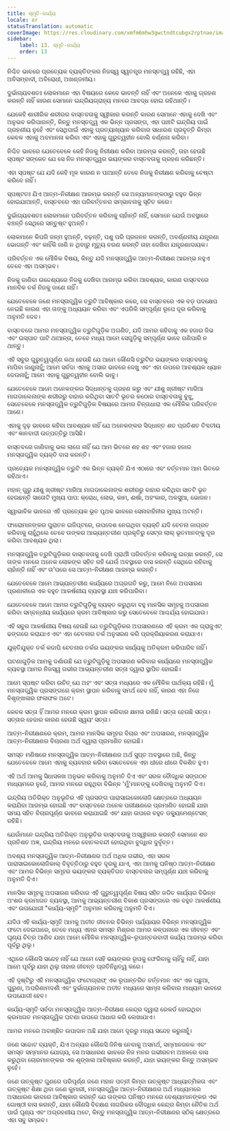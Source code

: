 ```yaml
---
title: ସ୍ମୃତି-କାର୍ଯ୍ୟ
locale: or
statusTranslation: automatic
coverImage: https://res.cloudinary.com/xmfm6mhw3gwctndtcubgx2rptnae/image/upload/v1741354419/small_cover_la_gran_rebelion_28716e29d2.webp
sidebar:
    label: 13. ସ୍ମୃତି-କାର୍ଯ୍ୟ
    order: 13
---
```

ନିଶ୍ଚିତ ଭାବରେ ପ୍ରତ୍ୟେକ ବ୍ୟକ୍ତିଙ୍କର ନିଜସ୍ୱ ସ୍ୱତନ୍ତ୍ର ମନସ୍ତତ୍ତ୍ୱ ରହିଛି, ଏହା ଅବିସମ୍ବାଦୀ, ଅବିରୋଧୀ, ଅଖଣ୍ଡନୀୟ।

ଦୁର୍ଭାଗ୍ୟବଶତଃ ଲୋକମାନେ ଏହା ବିଷୟରେ କେବେ ଭାବନ୍ତି ନାହିଁ ଏବଂ ଅନେକେ ଏହାକୁ ଗ୍ରହଣ କରନ୍ତି ନାହିଁ କାରଣ ସେମାନେ ଇନ୍ଦ୍ରିୟଗ୍ରାହ୍ୟ ମନରେ ଆବଦ୍ଧ ହୋଇ ରହିଥାନ୍ତି।

ଯେକେହି ଶାରୀରିକ ଶରୀରର ବାସ୍ତବତାକୁ ସ୍ୱୀକାର କରନ୍ତି କାରଣ ସେମାନେ ଏହାକୁ ଦେଖି ଏବଂ ଅନୁଭବ କରିପାରନ୍ତି, କିନ୍ତୁ ମନସ୍ତତ୍ତ୍ୱ ଏକ ଭିନ୍ନ ପ୍ରସଙ୍ଗ, ଏହା ପାଞ୍ଚଟି ଇନ୍ଦ୍ରିୟ ପାଇଁ ଗ୍ରହଣୀୟ ନୁହେଁ ଏବଂ ସେଥିପାଇଁ ଏହାକୁ ପ୍ରତ୍ୟାଖ୍ୟାନ କରିବାର ସାଧାରଣ ପ୍ରବୃତ୍ତି କିମ୍ବା କେବଳ ଏହାକୁ ଅବମାନନା କରିବା ଏବଂ ଏହାକୁ ଗୁରୁତ୍ୱହୀନ ବୋଲି ବର୍ଣ୍ଣନା କରିବା।

ନିଶ୍ଚିତ ଭାବରେ ଯେତେବେଳେ କେହି ନିଜକୁ ନିରୀକ୍ଷଣ କରିବା ଆରମ୍ଭ କରନ୍ତି, ତାହା ହେଉଛି ସ୍ପଷ୍ଟ ସଙ୍କେତ ଯେ ସେ ନିଜ ମନସ୍ତତ୍ତ୍ୱର ଭୟଙ୍କର ବାସ୍ତବତାକୁ ଗ୍ରହଣ କରିଛନ୍ତି।

ଏହା ସ୍ପଷ୍ଟ ଯେ ଯଦି କେହି ମୂଳ କାରଣ ନ ପାଆନ୍ତି ତେବେ ନିଜକୁ ନିରୀକ୍ଷଣ କରିବାକୁ ଚେଷ୍ଟା କରିବେ ନାହିଁ।

ସ୍ପଷ୍ଟତଃ ଯିଏ ଆତ୍ମ-ନିରୀକ୍ଷଣ ଆରମ୍ଭ କରନ୍ତି ସେ ଅନ୍ୟମାନଙ୍କଠାରୁ ବହୁତ ଭିନ୍ନ ହୋଇଯାଆନ୍ତି, ବାସ୍ତବରେ ଏହା ପରିବର୍ତ୍ତନର ସମ୍ଭାବନାକୁ ସୂଚିତ କରେ।

ଦୁର୍ଭାଗ୍ୟବଶତଃ ଲୋକମାନେ ପରିବର୍ତ୍ତନ କରିବାକୁ ଚାହାଁନ୍ତି ନାହିଁ, ସେମାନେ ଯେଉଁ ଅବସ୍ଥାରେ ବଞ୍ଚନ୍ତି ସେଥିରେ ସନ୍ତୁଷ୍ଟ ହୁଅନ୍ତି।

ଲୋକମାନେ କିପରି ଜନ୍ମ ହୁଅନ୍ତି, ବଢ଼ନ୍ତି, ପଶୁ ପରି ପ୍ରଜନନ କରନ୍ତି, ଅବର୍ଣ୍ଣନୀୟ ଯନ୍ତ୍ରଣା ଭୋଗନ୍ତି ଏବଂ କାହିଁକି ଜାଣି ନ ଥିବାରୁ ମୃତ୍ୟୁ ବରଣ କରନ୍ତି ତାହା ଦେଖିବା ଯନ୍ତ୍ରଣାଦାୟକ।

ପରିବର୍ତ୍ତନ ଏକ ମୌଳିକ ବିଷୟ, କିନ୍ତୁ ଯଦି ମନସ୍ତାତ୍ତ୍ୱିକ ଆତ୍ମ-ନିରୀକ୍ଷଣ ଆରମ୍ଭ ନହୁଏ ତେବେ ଏହା ଅସମ୍ଭବ।

ନିଜକୁ ଜାଣିବା ଉଦ୍ଦେଶ୍ୟରେ ନିଜକୁ ଦେଖିବା ଆରମ୍ଭ କରିବା ଆବଶ୍ୟକ, କାରଣ ବାସ୍ତବରେ ମାନବିକ ତର୍କ ନିଜକୁ ଜାଣେ ନାହିଁ।

ଯେତେବେଳେ ଜଣେ ମନସ୍ତାତ୍ତ୍ୱିକ ତ୍ରୁଟି ଆବିଷ୍କାର କରେ, ସେ ବାସ୍ତବରେ ଏକ ବଡ଼ ପଦକ୍ଷେପ ନେଇଛି କାରଣ ଏହା ତାଙ୍କୁ ଅଧ୍ୟୟନ କରିବା ଏବଂ ଏପରିକି ସମ୍ପୂର୍ଣ୍ଣ ରୂପେ ଦୂର କରିବାକୁ ଅନୁମତି ଦେବ।

ବାସ୍ତବରେ ଆମର ମନସ୍ତାତ୍ତ୍ୱିକ ତ୍ରୁଟିଗୁଡ଼ିକ ଅଗଣିତ, ଯଦି ଆମର କହିବାକୁ ଏକ ହଜାର ଜିଭ ଏବଂ ଇସ୍ପାତ ପାଟି ଥାଆନ୍ତା, ତେବେ ମଧ୍ୟ ଆମେ ସେଗୁଡ଼ିକୁ ସମ୍ପୂର୍ଣ୍ଣ ଭାବେ ଗଣିପାରି ନ ଥାନ୍ତୁ।

ଏହି ସବୁର ଗୁରୁତ୍ୱପୂର୍ଣ୍ଣ କଥା ହେଉଛି ଯେ ଆମେ କୌଣସି ତ୍ରୁଟିର ଭୟଙ୍କର ବାସ୍ତବତାକୁ ମାପିବା ଜାଣୁନାହୁଁ; ଆମେ ସର୍ବଦା ଏହାକୁ ଅସାର ଭାବରେ ଦେଖୁ ଏବଂ ଏହା ଉପରେ ଆବଶ୍ୟକ ଧ୍ୟାନ ଦେଉନାହୁଁ; ଆମେ ଏହାକୁ ଗୁରୁତ୍ୱହୀନ ବୋଲି ଭାବୁ।

ଯେତେବେଳେ ଆମେ ଅନେକଙ୍କର ସିଦ୍ଧାନ୍ତକୁ ଗ୍ରହଣ କରୁ ଏବଂ ଯୀଶୁ ଖ୍ରୀଷ୍ଟ ମାରିଆ ମାଗଡାଲେନାଙ୍କ ଶରୀରରୁ ବାହାର କରିଥିବା ସାତଟି ଭୂତର କଠୋର ବାସ୍ତବତାକୁ ବୁଝୁ, ସେତେବେଳେ ମନସ୍ତାତ୍ତ୍ୱିକ ତ୍ରୁଟିଗୁଡ଼ିକ ବିଷୟରେ ଆମର ଚିନ୍ତାଧାରା ଏକ ମୌଳିକ ପରିବର୍ତ୍ତନ ଆଣେ।

ଏହାକୁ ଦୃଢ଼ ଭାବରେ କହିବା ଆବଶ୍ୟକ ନାହିଁ ଯେ ଅନେକଙ୍କର ସିଦ୍ଧାନ୍ତ ଶତ ପ୍ରତିଶତ ତିବ୍ଦତୀୟ ଏବଂ ଜ୍ଞାନବାଦୀ ଉତ୍ପତ୍ତିରୁ ଆସିଛି।

ବାସ୍ତବରେ ଜାଣିବାକୁ ଭଲ ଲାଗେ ନାହିଁ ଯେ ଆମ ଭିତରେ ଶହ ଶହ ଏବଂ ହଜାର ହଜାର ମନସ୍ତାତ୍ତ୍ୱିକ ବ୍ୟକ୍ତି ବାସ କରନ୍ତି।

ପ୍ରତ୍ୟେକ ମନସ୍ତାତ୍ତ୍ୱିକ ତ୍ରୁଟି ଏକ ଭିନ୍ନ ବ୍ୟକ୍ତି ଯିଏ ଏଠାରେ ଏବଂ ବର୍ତ୍ତମାନ ଆମ ଭିତରେ ରହିଥାଏ।

ମହାନ୍ ଗୁରୁ ଯୀଶୁ ଖ୍ରୀଷ୍ଟ ମାରିଆ ମାଗଡାଲେନାଙ୍କ ଶରୀରରୁ ବାହାର କରିଥିବା ସାତଟି ଭୂତ ହେଉଛନ୍ତି ସାତୋଟି ମୁଖ୍ୟ ପାପ: କ୍ରୋଧ, ଲୋଭ, କାମ, ଈର୍ଷା, ଅହଂକାର, ଅଳସୁଆ, ଭୋଜନ।

ସ୍ୱାଭାବିକ ଭାବରେ ଏହି ପ୍ରତ୍ୟେକ ଭୂତ ପୃଥକ ଭାବରେ ସେନାବାହିନୀର ମୁଖ୍ୟ ଅଟନ୍ତି।

ଫାରୋମାନଙ୍କର ପୁରାତନ ଇଜିପ୍ଟରେ, ଉପଦେଶ ନେଇଥିବା ବ୍ୟକ୍ତି ଯଦି ଚେତନା ଜାଗ୍ରତ କରିବାକୁ ଚାହୁଁଥିଲେ ତେବେ ତାଙ୍କର ଆଭ୍ୟନ୍ତରୀଣ ପ୍ରକୃତିରୁ ସେଟ୍‌ର ଲାଲ୍ ଭୂତମାନଙ୍କୁ ଦୂର କରିବା ଆବଶ୍ୟକ ଥିଲା।

ମନସ୍ତାତ୍ତ୍ୱିକ ତ୍ରୁଟିଗୁଡ଼ିକର ବାସ୍ତବତାକୁ ଦେଖି ପ୍ରାର୍ଥୀ ପରିବର୍ତ୍ତନ କରିବାକୁ ଇଚ୍ଛା କରନ୍ତି, ସେ ତାଙ୍କ ମନରେ ଅନେକ ଲୋକଙ୍କ ସହିତ ରହି ଯେଉଁ ଅବସ୍ଥାରେ ବାସ କରନ୍ତି ସେଥିରେ ରହିବାକୁ ଚାହାଁନ୍ତି ନାହିଁ ଏବଂ ତା’ପରେ ସେ ଆତ୍ମ-ନିରୀକ୍ଷଣ ଆରମ୍ଭ କରନ୍ତି।

ଯେତେବେଳେ ଆମେ ଆଭ୍ୟନ୍ତରୀଣ କାର୍ଯ୍ୟରେ ଅଗ୍ରଗତି କରୁ, ଆମେ ନିଜେ ଅପସାରଣ ପ୍ରଣାଳୀରେ ଏକ ବହୁତ ଆକର୍ଷଣୀୟ ବ୍ୟବସ୍ଥା ଯାଞ୍ଚ କରିପାରିବା।

ଯେତେବେଳେ ଆମେ ଆମର ତ୍ରୁଟିଗୁଡ଼ିକୁ ବ୍ୟକ୍ତ କରୁଥିବା ବହୁ ମାନସିକ ସମୂହକୁ ଅପସାରଣ କରିବା ସମ୍ବନ୍ଧୀୟ କାର୍ଯ୍ୟରେ କ୍ରମ ଆବିଷ୍କାର କରୁ ସେତେବେଳେ ଆଶ୍ଚର୍ଯ୍ୟ ହୋଇଯାଉ।

ଏହି ସବୁର ଆକର୍ଷଣୀୟ ବିଷୟ ହେଉଛି ଯେ ତ୍ରୁଟିଗୁଡ଼ିକର ଅପସାରଣରେ ଏହି କ୍ରମ ଏକ ଗ୍ରାଜୁଏଟ୍ ଢଙ୍ଗରେ କରାଯାଏ ଏବଂ ଏହା ଚେତନାର ତର୍କ ଅନୁସରଣ କରି ପ୍ରକ୍ରିୟାକରଣ କରାଯାଏ।

ଯୁକ୍ତିଯୁକ୍ତ ତର୍କ କଦାପି ଚେତନାର ତର୍କର ଭୟଙ୍କର କାର୍ଯ୍ୟକୁ ଅତିକ୍ରମ କରିପାରିବ ନାହିଁ।

ଘଟଣାଗୁଡ଼ିକ ଆମକୁ ଦର୍ଶାଉଛି ଯେ ତ୍ରୁଟିଗୁଡ଼ିକୁ ଅପସାରଣ କରିବାର କାର୍ଯ୍ୟରେ ମନସ୍ତାତ୍ତ୍ୱିକ ବ୍ୟବସ୍ଥା ଆମର ନିଜସ୍ୱ ଗଭୀର ଆଭ୍ୟନ୍ତରୀଣ ସତ୍ତା ଦ୍ୱାରା ସ୍ଥାପିତ ହୋଇଛି।

ଆମେ ସ୍ପଷ୍ଟ କରିବା ଉଚିତ୍ ଯେ ଅହଂ ଏବଂ ସତ୍ତା ମଧ୍ୟରେ ଏକ ମୌଳିକ ପାର୍ଥକ୍ୟ ରହିଛି। ମୁଁ ମନସ୍ତାତ୍ତ୍ୱିକ ପ୍ରସଙ୍ଗରେ କ୍ରମ ସ୍ଥାପନ କରିବାକୁ ସମର୍ଥ ହେବ ନାହିଁ, କାରଣ ଏହା ନିଜେ ବିଶୃଙ୍ଖଳାର ଫଳାଫଳ ଅଟେ।

କେବଳ ସତ୍ତା ହିଁ ଆମର ମନରେ କ୍ରମ ସ୍ଥାପନ କରିବାର କ୍ଷମତା ରଖିଛି। ସତ୍ତା ହେଉଛି ସତ୍ତା। ସତ୍ତାର ହେବାର କାରଣ ହେଉଛି ସ୍ୱୟଂ ସତ୍ତା।

ଆତ୍ମ-ନିରୀକ୍ଷଣରେ କ୍ରମ, ଆମର ମାନସିକ ସମୂହର ବିଚାର ଏବଂ ଅପସାରଣ, ମନସ୍ତାତ୍ତ୍ୱିକ ଆତ୍ମ-ନିରୀକ୍ଷଣର ବିଚାରଣା ଅର୍ଥ ଦ୍ୱାରା ପ୍ରମାଣିତ ହୋଇଛି।

ସମସ୍ତ ମଣିଷରେ ମନସ୍ତାତ୍ତ୍ୱିକ ଆତ୍ମ-ନିରୀକ୍ଷଣର ଅର୍ଥ ସୁପ୍ତ ଅବସ୍ଥାରେ ଅଛି, କିନ୍ତୁ ଯେତେବେଳେ ଆମେ ଏହାକୁ ବ୍ୟବହାର କରିବା ସେତେବେଳେ ଏହା ଧୀରେ ଧୀରେ ବିକଶିତ ହୁଏ।

ଏହି ଅର୍ଥ ଆମକୁ ସିଧାସଳଖ ଅନୁଭବ କରିବାକୁ ଅନୁମତି ଦିଏ ଏବଂ ସରଳ ବୌଦ୍ଧିକ ସଙ୍ଗଠନ ମାଧ୍ୟମରେ ନୁହେଁ, ଆମର ମନରେ ରହୁଥିବା ବିଭିନ୍ନ 'ମୁଁ'ମାନଙ୍କୁ ଦେଖିବାକୁ ଅନୁମତି ଦିଏ।

ଇନ୍ଦ୍ରିୟ ଅତିରିକ୍ତ ଅନୁଭୂତିର ଏହି ପ୍ରସଙ୍ଗ ପାରାସାଇକୋଲୋଜି କ୍ଷେତ୍ରରେ ଅଧ୍ୟୟନ କରାଯିବା ଆରମ୍ଭ ହୋଇଛି ଏବଂ ବାସ୍ତବରେ ଅନେକ ପରୀକ୍ଷଣରେ ପ୍ରମାଣିତ ହୋଇଛି ଯାହା ସମୟ ସହିତ ବିଚାରପୂର୍ଣ୍ଣ ଭାବରେ କରାଯାଇଛି ଏବଂ ଯାହା ଉପରେ ବହୁତ ଡକ୍ୟୁମେଣ୍ଟେସନ୍ ରହିଛି।

ଯେଉଁମାନେ ଇନ୍ଦ୍ରିୟ ଅତିରିକ୍ତ ଅନୁଭୂତିର ବାସ୍ତବତାକୁ ଅସ୍ୱୀକାର କରନ୍ତି ସେମାନେ ଶତ ପ୍ରତିଶତ ଅଜ୍ଞ, ଇନ୍ଦ୍ରିୟ ମନରେ ବୋତଲବନ୍ଦୀ ହୋଇଥିବା ବୁଦ୍ଧିର ଦୁର୍ବୃତ୍ତ।

ଅବଶ୍ୟ ମନସ୍ତାତ୍ତ୍ୱିକ ଆତ୍ମ-ନିରୀକ୍ଷଣର ଅର୍ଥ ଅଧିକ ଗଭୀର, ଏହା ସରଳ ପାରାସାଇକୋଲୋଜିକାଲ୍ ବିବୃତ୍ତିଠାରୁ ବହୁତ ଦୂରକୁ ଯାଏ, ଏହା ଆମକୁ ଘନିଷ୍ଠ ଆତ୍ମ-ନିରୀକ୍ଷଣ ଏବଂ ଆମର ବିଭିନ୍ନ ସମୂହର ଭୟଙ୍କର ବ୍ୟକ୍ତିଗତ ବାସ୍ତବତାର ସମ୍ପୂର୍ଣ୍ଣ ଯାଞ୍ଚ କରିବାକୁ ଅନୁମତି ଦିଏ।

ମାନସିକ ସମୂହକୁ ଅପସାରଣ କରିବାର ଏହି ଗୁରୁତ୍ୱପୂର୍ଣ୍ଣ ବିଷୟ ସହିତ ଜଡିତ କାର୍ଯ୍ୟର ବିଭିନ୍ନ ଅଂଶର କ୍ରମାଗତ ବ୍ୟବସ୍ଥା, ଆମକୁ ଆଭ୍ୟନ୍ତରୀଣ ବିକାଶ ପ୍ରସଙ୍ଗରେ ଏକ ବହୁତ ଆକର୍ଷଣୀୟ ଏବଂ ଉପଯୋଗୀ "କାର୍ଯ୍ୟ-ସ୍ମୃତି" ଅନୁମାନ କରିବାକୁ ଅନୁମତି ଦିଏ।

ଯଦିଓ ଏହି କାର୍ଯ୍ୟ-ସ୍ମୃତି ଆମକୁ ଅତୀତ ଜୀବନର ବିଭିନ୍ନ ପର୍ଯ୍ୟାୟର ବିଭିନ୍ନ ମନସ୍ତାତ୍ତ୍ୱିକ ଫଟୋ ଦେଇପାରେ, ତେବେ ମଧ୍ୟ ଏହାର ସମସ୍ତ ମିଶ୍ରଣ ଆମର କଳ୍ପନାରେ ଏକ ଜୀବନ୍ତ ଏବଂ ଘୃଣ୍ୟ ଚିତ୍ର ଆଣିବ ଯାହା ଆମେ ମୌଳିକ ମନସ୍ତାତ୍ତ୍ୱିକ-ରୂପାନ୍ତରବାଦୀ କାର୍ଯ୍ୟ ଆରମ୍ଭ କରିବା ପୂର୍ବରୁ ଥିଲୁ।

ଏଥିରେ କୌଣସି ସନ୍ଦେହ ନାହିଁ ଯେ ଆମେ ସେହି ଭୟଙ୍କର ରୂପକୁ ଫେରିବାକୁ ଚାହିଁବୁ ନାହିଁ, ଯାହା ଆମେ ପୂର୍ବରୁ ଯାହା ଥିଲୁ ତାହାର ଜୀବନ୍ତ ପ୍ରତିନିଧିତ୍ୱ କରେ।

ଏହି ଦୃଷ୍ଟିରୁ ଏହି ମନସ୍ତାତ୍ତ୍ୱିକ ଫଟୋଗ୍ରାଫ୍ ଏକ ରୂପାନ୍ତରିତ ବର୍ତ୍ତମାନ ଏବଂ ଏକ ପଛୁଆ, ପୁରୁଣା, ଅପରିଣାମଦର୍ଶୀ ଏବଂ ଦୁର୍ଭାଗ୍ୟଜନକ ଅତୀତ ମଧ୍ୟରେ ସାମ୍ନା କରିବାର ମାଧ୍ୟମ ଭାବରେ ଉପଯୋଗୀ ହେବ।

କାର୍ଯ୍ୟ-ସ୍ମୃତି ସର୍ବଦା ମନସ୍ତାତ୍ତ୍ୱିକ ଆତ୍ମ-ନିରୀକ୍ଷଣ କେନ୍ଦ୍ର ଦ୍ୱାରା ରେକର୍ଡ ହୋଇଥିବା କ୍ରମାଗତ ମନସ୍ତାତ୍ତ୍ୱିକ ଘଟଣା ଉପରେ ଆଧାର କରି ଲେଖାଯାଏ।

ଆମର ମନରେ ଅବାଞ୍ଛିତ ଉପାଦାନ ଅଛି ଯାହା ଆମେ ଦୂରରୁ ମଧ୍ୟ ସନ୍ଦେହ କରୁନାହୁଁ।

ଜଣେ ସଚ୍ଚୋଟ ବ୍ୟକ୍ତି, ଯିଏ ଅନ୍ୟର କୌଣସି ଜିନିଷ ନେବାକୁ ଅସମର୍ଥ, ସମ୍ମାନଜନକ ଏବଂ ସମସ୍ତ ସମ୍ମାନର ଯୋଗ୍ୟ, ସେ ଅସାଧାରଣ ଭାବରେ ନିଜ ମନର ଗଭୀରତମ ଅଞ୍ଚଳରେ ବାସ କରୁଥିବା ଚୋରମାନଙ୍କର ଏକ ଶୃଙ୍ଖଳା ଆବିଷ୍କାର କରନ୍ତି, ଯାହା ଭୟଙ୍କର କିନ୍ତୁ ଅସମ୍ଭବ ନୁହେଁ।

ଜଣେ ଉତ୍କୃଷ୍ଟ ଗୁଣରେ ପରିପୂର୍ଣ୍ଣ ଜଣେ ମହାନ ପତ୍ନୀ କିମ୍ବା ଉତ୍କୃଷ୍ଟ ଆଧ୍ୟାତ୍ମିକତା ଏବଂ ଉତ୍କୃଷ୍ଟ ଶିକ୍ଷା ଥିବା ଜଣେ କୁମାରୀ, ମନସ୍ତାତ୍ତ୍ୱିକ ଆତ୍ମ-ନିରୀକ୍ଷଣର ଅର୍ଥ ମାଧ୍ୟମରେ ଅସାଧାରଣ ଭାବରେ ଆବିଷ୍କାର କରନ୍ତି ଯେ ତାଙ୍କର ଘନିଷ୍ଠ ମନରେ ବେଶ୍ୟାମାନଙ୍କର ଏକ ଗୋଷ୍ଠୀ ବାସ କରନ୍ତି, ଯାହା କୌଣସି ବିଚକ୍ଷଣ ନାଗରିକର ବୌଦ୍ଧିକ କେନ୍ଦ୍ର କିମ୍ବା ନୈତିକ ଅର୍ଥ ପାଇଁ ଘୃଣ୍ୟ ଏବଂ ଅଗ୍ରହଣୀୟ ଅଟେ, କିନ୍ତୁ ମନସ୍ତାତ୍ତ୍ୱିକ ଆତ୍ମ-ନିରୀକ୍ଷଣର ସଠିକ୍ କ୍ଷେତ୍ରରେ ଏହା ସବୁ ସମ୍ଭବ।

